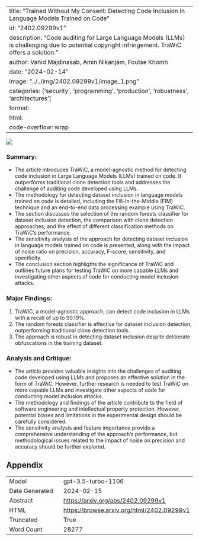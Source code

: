 
---
title: "Trained Without My Consent: Detecting Code Inclusion In Language Models Trained on Code"
id: "2402.09299v1"
description: "Code auditing for Large Language Models (LLMs) is challenging due to potential copyright infringement. TraWiC offers a solution."
author: Vahid Majdinasab, Amin Nikanjam, Foutse Khomh
date: "2024-02-14"
image: "../../img/2402.09299v1/image_1.png"
categories: ['security', 'programming', 'production', 'robustness', 'architectures']
format:
  html:
    code-overflow: wrap
---

![](../../img/2402.09299v1/image_1.png)

### Summary:
- The article introduces TraWiC, a model-agnostic method for detecting code inclusion in Large Language Models (LLMs) trained on code. It outperforms traditional clone detection tools and addresses the challenge of auditing code developed using LLMs.
- The methodology for detecting dataset inclusion in language models trained on code is detailed, including the Fill-In-the-Middle (FIM) technique and an end-to-end data processing example using TraWiC.
- The section discusses the selection of the random forests classifier for dataset inclusion detection, the comparison with clone detection approaches, and the effect of different classification methods on TraWiC's performance.
- The sensitivity analysis of the approach for detecting dataset inclusion in language models trained on code is presented, along with the impact of noise ratio on precision, accuracy, F-score, sensitivity, and specificity.
- The conclusion section highlights the significance of TraWiC and outlines future plans for testing TraWiC on more capable LLMs and investigating other aspects of code for conducting model inclusion attacks.

### Major Findings:
1. TraWiC, a model-agnostic approach, can detect code inclusion in LLMs with a recall of up to 99.19%.
2. The random forests classifier is effective for dataset inclusion detection, outperforming traditional clone detection tools.
3. The approach is robust in detecting dataset inclusion despite deliberate obfuscations in the training dataset.

### Analysis and Critique:
- The article provides valuable insights into the challenges of auditing code developed using LLMs and proposes an effective solution in the form of TraWiC. However, further research is needed to test TraWiC on more capable LLMs and investigate other aspects of code for conducting model inclusion attacks.
- The methodology and findings of the article contribute to the field of software engineering and intellectual property protection. However, potential biases and limitations in the experimental design should be carefully considered.
- The sensitivity analysis and feature importance provide a comprehensive understanding of the approach's performance, but methodological issues related to the impact of noise on precision and accuracy should be further explored.

## Appendix

|          |          |
|----------|----------|
| Model     | gpt-3.5-turbo-1106       |
| Date Generated     | 2024-02-15       |
| Abstract | [https://arxiv.org/abs/2402.09299v1](https://arxiv.org/abs/2402.09299v1)        |
| HTML     | [https://browse.arxiv.org/html/2402.09299v1](https://browse.arxiv.org/html/2402.09299v1)       |
| Truncated       | True       |
| Word Count       | 28277       |